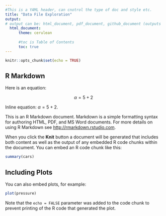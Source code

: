 ```yaml
---
#This is a YAML header, can cnotrol the type of doc and style etc.
title: "Data File Exploration"
output: 
# output can be: html_document, pdf_document, github_document (outputs .md file)
  html_document:
      theme: cerulean
      
      #toc is Table of Contents
      toc: true
---
```



```r
knitr::opts_chunk$set(echo = TRUE)
```

## R Markdown

Here is an equation:

$$\alpha = 5 + 2$$

Inline equation: $\alpha = 5 + 2$.

This is an R Markdown document. Markdown is a simple formatting syntax for authoring HTML, PDF, and MS Word documents. For more details on using R Markdown see <http://rmarkdown.rstudio.com>.

When you click the **Knit** button a document will be generated that includes both content as well as the output of any embedded R code chunks within the document. You can embed an R code chunk like this:

```r
summary(cars)
```

## Including Plots

You can also embed plots, for example:

```r
plot(pressure)
```

Note that the `echo = FALSE` parameter was added to the code chunk to prevent printing of the R code that generated the plot.
